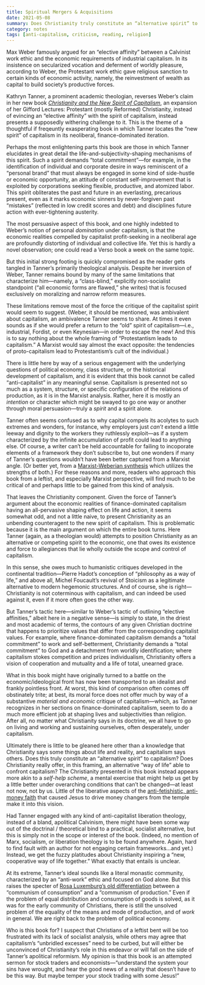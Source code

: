 ```yaml
---
title: Spiritual Mergers & Acquisitions
date: 2021-05-08
summary: Does Christianity truly constitute an “alternative spirit” to capitalism?
category: notes
tags: [anti-capitalism, criticism, reading, religion]
---
```



Max Weber famously argued for an “elective affinity” between a Calvinist work ethic and the economic requirements of industrial capitalism. In its insistence on secularized vocation and deferment of worldly pleasure, according to Weber, the Protestant work ethic gave religious sanction to certain kinds of economic activity, namely, the reinvestment of wealth as capital to build society’s productive forces.

<FeaturedBook id="recqMEbrNuByKfLp0" />

Kathryn Tanner, a prominent academic theologian, reverses Weber’s claim in her new book _[Christianity and the New Spirit of Capitalism](https://yalebooks.yale.edu/book/9780300258493/christianity-and-the-new-spirit-of-capitalism/)_, an expansion of her Gifford Lectures: Protestant (mostly Reformed) Christianity, instead of evincing an “elective affinity” with the spirit of capitalism, instead presents a supposedly withering challenge to it. This is the theme of a thoughtful if freqeuntly exasperating book in which Tanner locates the “new spirit” of capitalism in its neoliberal, finance-dominated iteration.

Perhaps the most enlightening parts this book are those in which Tanner elucidates in great detail the life-and-subjectivity-shaping mechanisms of this spirit. Such a spirit demands “total commitment”—for example, in the identification of individual and corporate desire in ways reminiscent of a “personal brand” that must always be engaged in some kind of side-hustle or economic opportunity, an attitude of constant self-improvement that is exploited by corporations seeking flexible, productive, and atomized labor. This spirit obliterates the past and future in an everlasting, precarious present, even as it marks economic sinners by never-forgiven past “mistakes” (reflected in low credit scores and debt) and disciplines future action with ever-tightening austerity.

The most persuasive aspect of this book, and one highly indebted to Weber’s notion of personal _domination_ under capitalism, is that the economic realities compelled by capitalist profit-seeking in a neoliberal age are profoundly distorting of individual and collective life. Yet this is hardly a novel observation; one could read a Verso book a week on the same topic.

But this initial strong footing is quickly compromised as the reader gets tangled in Tanner’s primarily theological analysis. Despite her inversion of Weber, Tanner remains bound by many of the same limitations that characterize him—namely, a “class-blind,” explicitly non-socialist standpoint (“all economic forms are flawed,” she writes) that is focused exclusively on moralizing and narrow reform measures.

These limitations remove most of the force the critique of the capitalist spirit would seem to suggest. (Weber, it should be mentioned, was ambivalent about capitalism, an ambivalence Tanner seems to share. At times it even sounds as if she would prefer a return to the “old” spirit of capitalism—i.e., industrial, Fordist, or even Keynesian—in order to escape the new! And this is to say nothing about the whole framing of “Protestantism leads to capitalism.” A Marxist would say almost the exact opposite: the tendencies of proto-capitalism lead to Protestantism’s cult of the individual.)

There is little here by way of a serious engagement with the underlying questions of political economy, class structure, or the historical development of capitalism, and it is evident that this book cannot be called “anti-capitalist” in any meaningful sense. Capitalism is presented not so much as a system, structure, or specific configuration of the relations of production, as it is in the Marxist analysis. Rather, here it is mostly an _intention_ or character which might be swayed to go one way or another through moral persuasion—truly a _spirit_ and a spirit alone.

Tanner often seems confused as to why capital compels its acolytes to such extremes and wonders, for instance, why employers just _can’t_ extend a little leeway and dignity to the workers they ruthlessly exploit—as if a system characterized by the infinite accumulation of profit could lead to anything else. Of course, a writer can’t be held accountable for failing to incoporate elements of a framework they don’t subscribe to, but one wonders if many of Tanner’s questions wouldn’t have been better captured from a Marxist angle. (Or better yet, from a [Marxist-Weberian synthesis](https://internationalviewpoint.org/spip.php?article1106) which utilizes the strengths of both.) For these reasons and more, readers who approach this book from a leftist, and especially Marxist perspective, will find much to be critical of and perhaps little to be gained from this kind of analysis.

That leaves the Christianity component. Given the force of Tanner’s argument about the economic realities of finance-dominated capitalism having an all-pervasive shaping effect on life and action, it seems somewhat odd, and not a little naive, to present Christianity as an unbending counteragent to the new spirit of capitalism. This is problematic because it is the main argument on which the entire book turns. Here Tanner (again, as a theologian would) attempts to position Christianity as an alternative or competing spirit to the economic, one that owes its existence and force to allegiances that lie wholly outside the scope and control of capitalism.

In this sense, she owes much to humanistic critiques developed in the continental tradition—Pierre Hadot’s conception of “philosophy as a way of life,” and above all, Michel Foucault’s revival of Stoicism as a legitimate alternative to modern hegemonic structures. And of course, she is right—Christianity is not coterminous with capitalism, and can indeed be used against it, even if it more often goes the other way.

But Tanner’s tactic here—similar to Weber’s tactic of outlining “elective affinities,” albeit here in a negative sense—is simply to state, in the driest and most academic of terms, the contours of any given Christian doctrine that happens to prioritize values that differ from the corresponding capitalist values. For example, where finance-dominated capitalism demands a “total commitment” to work and self-betterment, Christianity demands a “total commitment” to God and a detachment from worldly identification; where capitalism stokes competition and prizes individualism, Christianity offers a vision of cooperation and mutuality and a life of total, unearned grace.

What in this book might have originally turned to a battle on the economic/ideological front has now been transported to an idealist and frankly pointless front. At worst, this kind of comparison often comes off obstinately trite; at best, its moral force does not offer much by way of a substantive _material and economic_ critique of capitalism—which, as Tanner recognizes in her sections on finance-dominated capitalism, seem to do a much more efficient job at shaping lives and subjectivities than religion. After all, no matter what Christianity says in its doctrine, we all have to go on living and working and sustaining ourselves, often desperately, under capitalism.

Ultimately there is little to be gleaned here other than a knowledge that Christianity says some things about life and reality, and capitalism says others. Does this truly constitute an “alternative spirit” to capitalism? Does Christianity really offer, in this framing, an alternative “way of life” able to confront capitalism? The Christianity presented in this book instead appears more akin to a _self-help scheme_, a mental exercise that might help us get by a little better under overarching conditions that can’t be changed—at least not now, not by us. Little of the liberative aspects of the [anti-fetishistic, anti-money faith](/posts/essays/ideology-fetishism-apophaticism-marxist-criticism-and-christianity/) that caused Jesus to drive money changers from the temple make it into this vision.

Had Tanner engaged with any kind of anti-capitalist liberation theology, instead of a bland, apolitical Calvinism, there might have been some way out of the doctrinal / theoretical bind to a practical, socialist alternative, but this is simply not in the scope or interest of the book. (Indeed, no mention of Marx, socialism, or liberation theology is to be found anywhere. Again, hard to find fault with an author for not engaging certain frameworks...and yet.) Instead, we get the fuzzy platitudes about Christianity inspiring a “new, cooperative way of life together.” What exactly that entails is unclear.

At its extreme, Tanner’s ideal sounds like a literal monastic community, characterized by an “anti-work” ethic and focused on God alone. But this raises the specter of [Rosa Luxemburg’s old differentiation](https://www.marxists.org/archive/luxemburg/1905/misc/socialism-churches.htm) between a “communism of consumption” and a “communism of production.” Even if the problem of equal distribution and consumption of goods is solved, as it was for the early community of Christians, there is still the unsolved problem of the equality of the means and mode of production, and of _work_ in general. We are right back to the problem of political economy.

Who is this book for? I suspect that Christians of a leftist bent will be too frustrated with its lack of socialist analysis, while others may agree that capitalism’s “unbridled excesses” need to be curbed, but will either be unconvinced of Christianity’s role in this endeavor or will fall on the side of Tanner’s apolitical reformism. My opinion is that this book is an attempted sermon for stock traders and economists—“understand the system your sins have wrought, and hear the good news of a reality that doesn’t have to be this way. But maybe temper your stock trading with some Jesus!”
